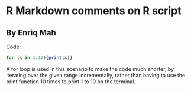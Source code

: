 # R Markdown comments on R script
## By Enriq Mah 

Code: 
```{r}
for (x in 1:10){print(x)}
```

A for loop is used in this scenario to make the code much shorter, by iterating over the given range incrementally, rather than having to use the print function 10 times to print 1 to 10 on the terminal.

